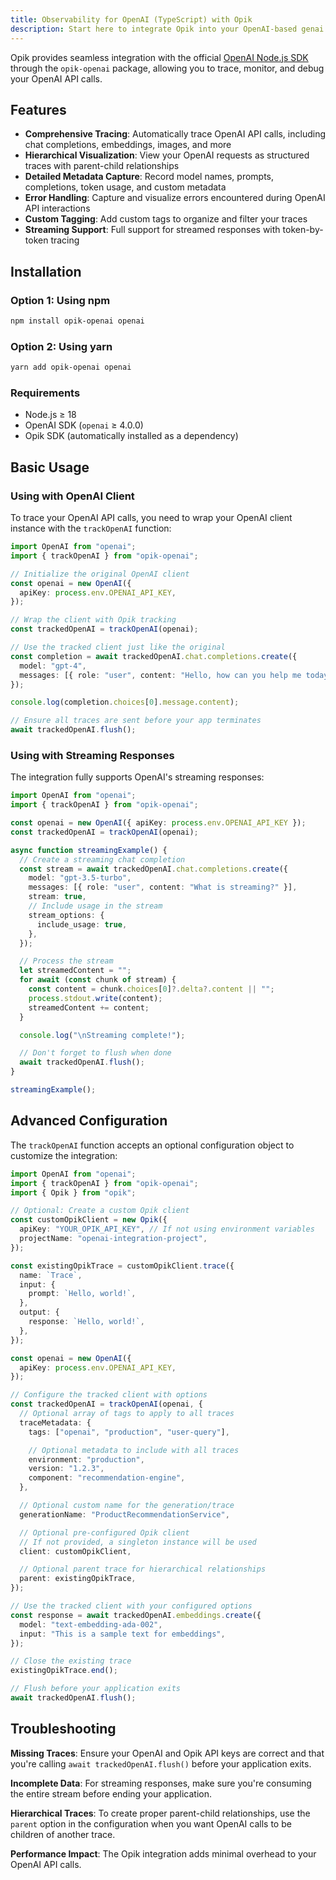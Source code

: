 ```yaml
---
title: Observability for OpenAI (TypeScript) with Opik
description: Start here to integrate Opik into your OpenAI-based genai application for end-to-end LLM observability, unit testing, and optimization.
---
```


Opik provides seamless integration with the official [OpenAI Node.js SDK](https://github.com/openai/openai-node) through the `opik-openai` package, allowing you to trace, monitor, and debug your OpenAI API calls.

## Features

- **Comprehensive Tracing**: Automatically trace OpenAI API calls, including chat completions, embeddings, images, and more
- **Hierarchical Visualization**: View your OpenAI requests as structured traces with parent-child relationships
- **Detailed Metadata Capture**: Record model names, prompts, completions, token usage, and custom metadata
- **Error Handling**: Capture and visualize errors encountered during OpenAI API interactions
- **Custom Tagging**: Add custom tags to organize and filter your traces
- **Streaming Support**: Full support for streamed responses with token-by-token tracing

## Installation

### Option 1: Using npm

```bash
npm install opik-openai openai
```

### Option 2: Using yarn

```bash
yarn add opik-openai openai
```

### Requirements

- Node.js ≥ 18
- OpenAI SDK (`openai` ≥ 4.0.0)
- Opik SDK (automatically installed as a dependency)

## Basic Usage

### Using with OpenAI Client

To trace your OpenAI API calls, you need to wrap your OpenAI client instance with the `trackOpenAI` function:

```typescript
import OpenAI from "openai";
import { trackOpenAI } from "opik-openai";

// Initialize the original OpenAI client
const openai = new OpenAI({
  apiKey: process.env.OPENAI_API_KEY,
});

// Wrap the client with Opik tracking
const trackedOpenAI = trackOpenAI(openai);

// Use the tracked client just like the original
const completion = await trackedOpenAI.chat.completions.create({
  model: "gpt-4",
  messages: [{ role: "user", content: "Hello, how can you help me today?" }],
});

console.log(completion.choices[0].message.content);

// Ensure all traces are sent before your app terminates
await trackedOpenAI.flush();
```

### Using with Streaming Responses

The integration fully supports OpenAI's streaming responses:

```typescript
import OpenAI from "openai";
import { trackOpenAI } from "opik-openai";

const openai = new OpenAI({ apiKey: process.env.OPENAI_API_KEY });
const trackedOpenAI = trackOpenAI(openai);

async function streamingExample() {
  // Create a streaming chat completion
  const stream = await trackedOpenAI.chat.completions.create({
    model: "gpt-3.5-turbo",
    messages: [{ role: "user", content: "What is streaming?" }],
    stream: true,
    // Include usage in the stream
    stream_options: {
      include_usage: true,
    },
  });

  // Process the stream
  let streamedContent = "";
  for await (const chunk of stream) {
    const content = chunk.choices[0]?.delta?.content || "";
    process.stdout.write(content);
    streamedContent += content;
  }

  console.log("\nStreaming complete!");

  // Don't forget to flush when done
  await trackedOpenAI.flush();
}

streamingExample();
```

## Advanced Configuration

The `trackOpenAI` function accepts an optional configuration object to customize the integration:

```typescript
import OpenAI from "openai";
import { trackOpenAI } from "opik-openai";
import { Opik } from "opik";

// Optional: Create a custom Opik client
const customOpikClient = new Opik({
  apiKey: "YOUR_OPIK_API_KEY", // If not using environment variables
  projectName: "openai-integration-project",
});

const existingOpikTrace = customOpikClient.trace({
  name: `Trace`,
  input: {
    prompt: `Hello, world!`,
  },
  output: {
    response: `Hello, world!`,
  },
});

const openai = new OpenAI({
  apiKey: process.env.OPENAI_API_KEY,
});

// Configure the tracked client with options
const trackedOpenAI = trackOpenAI(openai, {
  // Optional array of tags to apply to all traces
  traceMetadata: {
    tags: ["openai", "production", "user-query"],

    // Optional metadata to include with all traces
    environment: "production",
    version: "1.2.3",
    component: "recommendation-engine",
  },

  // Optional custom name for the generation/trace
  generationName: "ProductRecommendationService",

  // Optional pre-configured Opik client
  // If not provided, a singleton instance will be used
  client: customOpikClient,

  // Optional parent trace for hierarchical relationships
  parent: existingOpikTrace,
});

// Use the tracked client with your configured options
const response = await trackedOpenAI.embeddings.create({
  model: "text-embedding-ada-002",
  input: "This is a sample text for embeddings",
});

// Close the existing trace
existingOpikTrace.end();

// Flush before your application exits
await trackedOpenAI.flush();
```

## Troubleshooting

**Missing Traces**: Ensure your OpenAI and Opik API keys are correct and that you're calling `await trackedOpenAI.flush()` before your application exits.

**Incomplete Data**: For streaming responses, make sure you're consuming the entire stream before ending your application.

**Hierarchical Traces**: To create proper parent-child relationships, use the `parent` option in the configuration when you want OpenAI calls to be children of another trace.

**Performance Impact**: The Opik integration adds minimal overhead to your OpenAI API calls.

